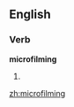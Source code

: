 ==English==

===Verb===
'''microfilming'''

# {{present participle of|[[microfilm]]}}

[[zh:microfilming]]